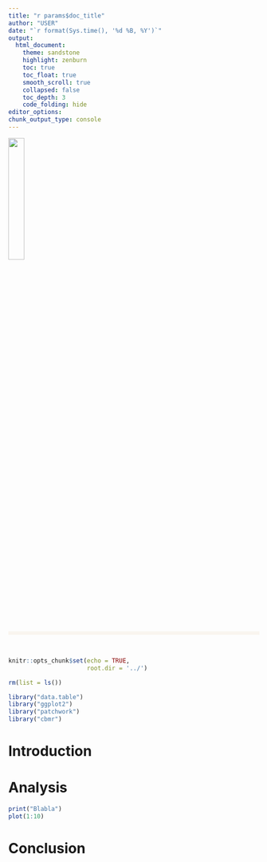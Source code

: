 ```yaml
---
title: "r params$doc_title"
author: "USER"
date: "`r format(Sys.time(), '%d %B, %Y')`"
output:
  html_document:
    theme: sandstone
    highlight: zenburn
    toc: true
    toc_float: true
    smooth_scroll: true
    collapsed: false
    toc_depth: 3
    code_folding: hide
editor_options:
chunk_output_type: console
---
```


<right>
![](ku.png){ width=25% height=25% }
</right>

<hr style="height:7px;border-width:0;background-color:#F9F5EF">

<br>

```r
knitr::opts_chunk$set(echo = TRUE,
                      root.dir = '../')

```

```r
rm(list = ls())

library("data.table")
library("ggplot2")
library("patchwork")
library("cbmr")
```

# Introduction

# Analysis

```r
print("Blabla")
plot(1:10)
```


# Conclusion
